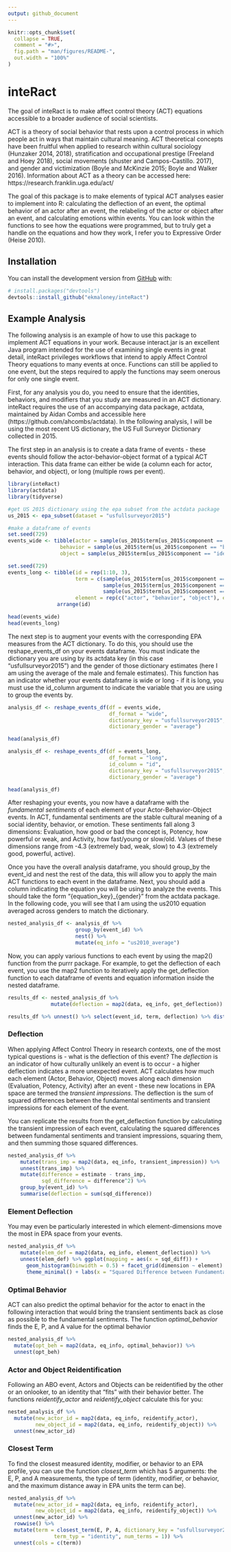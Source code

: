 ```yaml
---
output: github_document
---
```


<!-- README.md is generated from README.Rmd. Please edit that file -->

```r
knitr::opts_chunk$set(
  collapse = TRUE,
  comment = "#>",
  fig.path = "man/figures/README-",
  out.width = "100%"
)
```

# inteRact

<!-- badges: start -->
<!-- badges: end -->

The goal of inteRact is to make affect control theory (ACT) equations accessible to a broader audience of social scientists. 

ACT is a theory of social behavior that rests upon a control process in which people act in ways that 
maintain cultural meaning. ACT theoretical concepts have been fruitful when applied to research within cultural sociology (Hunzaker 2014, 2018), stratification and occupational prestige (Freeland and Hoey 2018), social movements (shuster and Campos-Castillo. 2017), and gender and victimization (Boyle and McKinzie 2015; Boyle and Walker 2016). Information about ACT as a theory can be accessed here: https://research.franklin.uga.edu/act/ 

The goal of this package is to make elements of typical ACT analyses easier to implement into R: calculating the deflection of an event, the optimal behavior of an actor after an event, the relabeling of the actor or object after an event, and calculating emotions within events. You can look within the functions to see how the equations were programmed, but to truly get a handle on the equations and how they work, I refer you to Expressive Order (Heise 2010). 


## Installation

You can install the development version from [GitHub](https://github.com/) with:

``` r
# install.packages("devtools")
devtools::install_github("ekmaloney/inteRact")
```
## Example Analysis 

The following analysis is an example of how to use this package to implement ACT equations in your work. 
Because interact.jar is an excellent Java program intended for the use of examining single events in 
great detail, inteRact privileges workflows that intend to apply Affect Control Theory equations to many
events at once. Functions can still be applied to one event, but the steps required to apply the functions may seem onerous for only one single event. 

First, for any analysis you do, you need to ensure that the identities, behaviors, and modifiers that you study are measured in an ACT dictionary. inteRact requires the use of an accompanying data package, actdata, maintained by Aidan Combs and accessible here (https://github.com/ahcombs/actdata). In the following analysis, I will be using the most recent US dictionary, the US Full Surveyor Dictionary collected in 2015. 

The first step in an analysis is to create a data frame of events - these events should follow the actor-behavior-object format of a typical ACT interaction. This data frame can either be wide (a column each for actor, behavior, and object), or long (multiple rows per event). 
```r
library(inteRact)
library(actdata)
library(tidyverse)

#get US 2015 dictionary using the epa subset from the actdata package
us_2015 <- epa_subset(dataset = "usfullsurveyor2015")

#make a dataframe of events 
set.seed(729)
events_wide <- tibble(actor = sample(us_2015$term[us_2015$component == "identity"], 10),
                 behavior = sample(us_2015$term[us_2015$component == "behavior"], 10),
                 object = sample(us_2015$term[us_2015$component == "identity"], 10))

set.seed(729)
events_long <- tibble(id = rep(1:10, 3),
                      term = c(sample(us_2015$term[us_2015$component == "identity"], 10),
                               sample(us_2015$term[us_2015$component == "behavior"], 10),
                               sample(us_2015$term[us_2015$component == "identity"], 10)),
                      element = rep(c("actor", "behavior", "object"), each = 10)) %>% 
                arrange(id)

head(events_wide)
head(events_long)
```

The next step is to augment your events with the corresponding EPA measures from the ACT dictionary. To do this, you should use the reshape_events_df on your events dataframe. You must indicate the dictionary you are using by its actdata key (in this case "usfullsurveyor2015") and the gender of those dictionary estimates (here I am using the average of the male and female estimates). This function has an indicator whether your events dataframe is wide or long - if it is long, you must use the id_column argument to indicate the variable that you are using to group the events by. 

```r
analysis_df <- reshape_events_df(df = events_wide,
                                 df_format = "wide",
                                 dictionary_key = "usfullsurveyor2015",
                                 dictionary_gender = "average")

head(analysis_df)

analysis_df <- reshape_events_df(df = events_long,
                                 df_format = "long",
                                 id_column = "id",
                                 dictionary_key = "usfullsurveyor2015",
                                 dictionary_gender = "average")

head(analysis_df)
```

After reshaping your events, you now have a dataframe with the *fundamental sentiments* of each element of your Actor-Behavior-Object events. In ACT, fundamental sentiments are the stable cultural meaning of a social identity, behavior, or emotion. These sentiments fall along 3 dimensions: Evaluation, how good or bad the concept is, Potency, how powerful or weak, and Activity, how fast/young or slow/old. Values of these dimensions range from -4.3 (extremely bad, weak, slow) to 4.3 (extremely good, powerful, active).


Once you have the overall analysis dataframe, you should group_by the event_id and nest the rest of the data, this will allow you to apply the main ACT functions to each event in the dataframe. Next, you should add a column indicating the equation you will be using to analyze the events. This should take the form "{equation_key}_{gender}" from the actdata package. In the following code, you will see that I am using the us2010 equation averaged across genders to match the dictionary. 

```r
nested_analysis_df <- analysis_df %>% 
                      group_by(event_id) %>% 
                      nest() %>% 
                      mutate(eq_info = "us2010_average")
```


Now, you can apply various functions to each event by using the map2() function from the purrr package. For example, to get the deflection of each event, you use the map2 function to iteratively apply the get_deflection function to each dataframe of events and equation information inside the nested dataframe.

```r

results_df <- nested_analysis_df %>% 
              mutate(deflection = map2(data, eq_info, get_deflection))

results_df %>% unnest() %>% select(event_id, term, deflection) %>% distinct()

```

### Deflection

When applying Affect Control Theory in research contexts, one of the most typical questions is - what is the deflection of this event? The *deflection* is an indicator of how culturally unlikely an event is to occur - a higher deflection indicates a more unexpected event. ACT calculates how much each element (Actor, Behavior, Object) moves along each dimension (Evaluation, Potency, Activity) after an event - these new locations in EPA space are termed the *transient impressions*. The deflection is the sum of squared differences between the fundamental sentiments and transient impressions for each element of the event. 

You can replicate the results from the get_deflection function by calculating the transient impression of each event, calculating the squared differences between fundamental sentiments and transient impressions, squaring them, and then summing those squared differences. 

```r
nested_analysis_df %>% 
    mutate(trans_imp = map2(data, eq_info, transient_impression)) %>% 
    unnest(trans_imp) %>% 
    mutate(difference = estimate - trans_imp,
           sqd_difference = difference^2) %>% 
    group_by(event_id) %>% 
    summarise(deflection = sum(sqd_difference))
```

### Element Deflection

You may even be particularly interested in which element-dimensions move the most in EPA space from your events. 

```r
nested_analysis_df %>% 
    mutate(elem_def = map2(data, eq_info, element_deflection)) %>% 
    unnest(elem_def) %>% ggplot(mapping = aes(x = sqd_diff)) + 
      geom_histogram(binwidth = 0.5) + facet_grid(dimension ~ element) + 
      theme_minimal() + labs(x = "Squared Difference between Fundamental and Transient")
```



### Optimal Behavior 

ACT can also predict the optimal behavior for the actor to enact in the following interaction that would bring the transient sentiments back as close as possible to the fundamental sentiments. The function *optimal_behavior* finds the E, P, and A value for the optimal behavior
```r
nested_analysis_df %>% 
  mutate(opt_beh = map2(data, eq_info, optimal_behavior)) %>% 
  unnest(opt_beh)
```

### Actor and Object Reidentification

Following an ABO event, Actors and Objects can be reidentified by the other or an onlooker, to an identity that "fits" with their behavior better. The functions *reidentify_actor* and *reidentify_object* calculate this for you: 

```r
nested_analysis_df %>% 
  mutate(new_actor_id = map2(data, eq_info, reidentify_actor),
         new_object_id = map2(data, eq_info, reidentify_object)) %>% 
  unnest(new_actor_id)
```

### Closest Term

To find the closest measured identity, modifier, or behavior to an EPA profile, you can use the function *closest_term* which has 5 arguments: the E, P, and A measurements, the type of term (identity, modifier, or behavior, and the maximum distance away in EPA units the term can be). 
```r
nested_analysis_df %>% 
  mutate(new_actor_id = map2(data, eq_info, reidentify_actor),
         new_object_id = map2(data, eq_info, reidentify_object)) %>% 
  unnest(new_actor_id) %>% 
  rowwise() %>% 
  mutate(term = closest_term(E, P, A, dictionary_key = "usfullsurveyor2015", gender = "average",
               term_typ = "identity", num_terms = 1)) %>% 
  unnest(cols = c(term))
```



